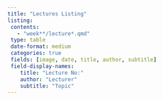 ```yaml
---
title: "Lectures Listing"
listing:
 contents: 
   - "week**/lecture*.qmd"
 type: table
 date-format: medium
 categories: true
 fields: [image, date, title, author, subtitle]
 field-display-names:
    title: "Lecture No:"
    author: "Lecturer"
    subtitle: "Topic"
---
```

